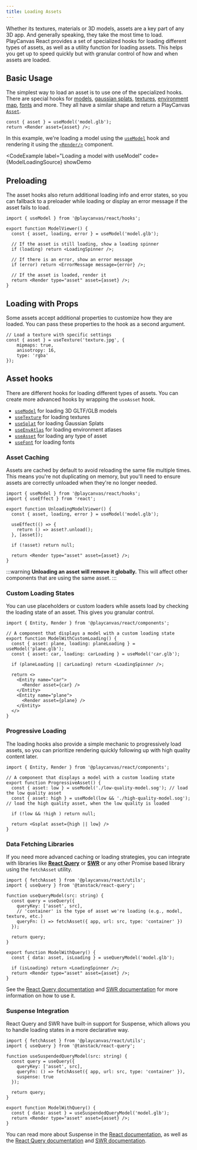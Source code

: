 ```yaml
---
title: Loading Assets
---
```



Whether its textures, materials or 3D models, assets are a key part of any 3D app. And generally speaking, they take the most time to load. PlayCanvas React provides a set of specialized hooks for loading different types of assets, as well as a utility function for loading assets. This helps you get up to speed quickly but with granular control of how and when assets are loaded.

## Basic Usage

The simplest way to load an asset is to use one of the specialized hooks. There are special hooks for [models](../../api/hooks/use-asset#usemodel), [gaussian splats](../../api/hooks/use-asset#usesplat), [textures](../../api/hooks/use-asset#usetexture), [environment map](../../api/hooks/use-asset#useenvatlas), [fonts](../../api/hooks/use-asset#usefont) and more. They all have a similar shape and return a PlayCanvas [`Asset`](https://api.playcanvas.com/engine/classes/Asset.html).

```tsx
const { asset } = useModel('model.glb');
return <Render asset={asset} />;
```

In this example, we're loading a model using the [`useModel`](../../api/hooks/use-asset#usemodel) hook and rendering it using the [`<Render/>`](../../api/render) component.

<CodeExample
  label="Loading a model with useModel"
  code={ModelLoadingSource}
  showDemo
>
  <Application>
    <Staging
      useLight={true}
      useShadow={true}
      useGrid={true}
      camera={[2, 1, 2]}
      useControls={true}
      exposure={3}
    >
      <ModelLoading />
    </Staging>
  </Application>
</CodeExample>

## Preloading

The asset hooks also return additional loading info and error states, so you can fallback to a preloader while loading or display an error message if the asset fails to load.

```tsx title="model-viewer.tsx"
import { useModel } from '@playcanvas/react/hooks';

export function ModelViewer() {
  const { asset, loading, error } = useModel('model.glb');

  // If the asset is still loading, show a loading spinner
  if (loading) return <LoadingSpinner />;

  // If there is an error, show an error message
  if (error) return <ErrorMessage message={error} />;

  // If the asset is loaded, render it
  return <Render type="asset" asset={asset} />;
}
```

## Loading with Props

Some assets accept additional properties to customize how they are loaded. You can pass these properties to the hook as a second argument.

```tsx
// Load a texture with specific settings
const { asset } = useTexture('texture.jpg', {
    mipmaps: true,
    anisotropy: 16,
    type: 'rgba'
});
```

## Asset hooks

There are different hooks for loading different types of assets. You can create more advanced hooks by wrapping the `useAsset` hook.

- [`useModel`](../../api/hooks/use-asset#usemodel) for loading 3D GLTF/GLB models
- [`useTexture`](../../api/hooks/use-asset#usetexture) for loading textures
- [`useSplat`](../../api/hooks/use-asset#usesplat) for loading Gaussian Splats
- [`useEnvAtlas`](../../api/hooks/use-asset#useenvatlas) for loading environment atlases
- [`useAsset`](../../api/hooks/use-asset#useasset) for loading any type of asset
- [`useFont`](../../api/hooks/use-asset#usefont) for loading fonts

### Asset Caching

Assets are cached by default to avoid reloading the same file multiple times. This means you're not duplicating on memory, but you'll need to ensure assets are correctly unloaded when they're no longer needed.

```tsx title="unloading-model-viewer.tsx"
import { useModel } from '@playcanvas/react/hooks';
import { useEffect } from 'react';

export function UnloadingModelViewer() {
  const { asset, loading, error } = useModel('model.glb');

  useEffect(() => {
    return () => asset?.unload();
  }, [asset]);

  if (!asset) return null;

  return <Render type="asset" asset={asset} />;
}
```

:::warning
**Unloading an asset will remove it globally.** This will affect other components that are using the same asset.
:::

### Custom Loading States

You can use placeholders or custom loaders while assets load by checking the loading state of an asset. This gives you granular control.

```tsx title="loading-spinner.tsx"
import { Entity, Render } from '@playcanvas/react/components';

// A component that displays a model with a custom loading state
export function ModelWithCustomLoading() {
  const { asset: plane, loading: planeLoading } = useModel('plane.glb');
  const { asset: car, loading: carLoading } = useModel('car.glb');
    
  if (planeLoading || carLoading) return <LoadingSpinner />;

  return <>
    <Entity name="car">
      <Render asset={car} />
    </Entity>
    <Entity name="plane">
      <Render asset={plane} />
    </Entity>
  </>
}
```

### Progressive Loading

The loading hooks also provide a simple mechanic to progressively load assets, so you can prioritize rendering quickly following up with high quality content later.

```tsx title="progressive-loading.tsx"
import { Entity, Render } from '@playcanvas/react/components';

// A component that displays a model with a custom loading state
export function ProgressiveAsset() {
  const { asset: low } = useModel('./low-quality-model.sog'); // load the low quality asset
  const { asset: high } = useModel(low && './high-quality-model.sog'); // load the high quality asset, when the low quality is loaded
  
  if (!low && !high ) return null;

  return <Gsplat asset={high || low} />
}
```

### Data Fetching Libraries

If you need more advanced caching or loading strategies, you can integrate with libraries like **[React Query](https://tanstack.com/query/latest)** or **[SWR](https://swr.vercel.app/)** or any other Promise based library using the `fetchAsset` utility.

```tsx title="model-with-query.tsx"
import { fetchAsset } from '@playcanvas/react/utils';
import { useQuery } from '@tanstack/react-query';

function useQueryModel(src: string) {
  const query = useQuery({
    queryKey: ['asset', src],
    // 'container' is the type of asset we're loading (e.g., model, texture, etc.)
    queryFn: () => fetchAsset({ app, url: src, type: 'container' })
  });

  return query;
}

export function ModelWithQuery() {
  const { data: asset, isLoading } = useQueryModel('model.glb');

  if (isLoading) return <LoadingSpinner />;
  return <Render type="asset" asset={asset} />;
}
```

See the [React Query documentation](https://tanstack.com/query/latest) and [SWR documentation](https://swr.vercel.app/) for more information on how to use it.

### Suspense Integration

React Query and SWR have built-in support for Suspense, which allows you to handle loading states in a more declarative way.

```tsx
import { fetchAsset } from '@playcanvas/react/utils';
import { useQuery } from '@tanstack/react-query';

function useSuspendedQueryModel(src: string) {
  const query = useQuery({
    queryKey: ['asset', src],
    queryFn: () => fetchAsset({ app, url: src, type: 'container' }),
    suspense: true
  });

  return query;
}

export function ModelWithQuery() {
  const { data: asset } = useSuspendedQueryModel('model.glb');
  return <Render type="asset" asset={asset} />;
}
```

You can read more about Suspense in the [React documentation](https://react.dev/reference/react/Suspense), as well as the [React Query documentation](https://tanstack.com/query/v4/docs/framework/react/guides/suspense) and [SWR documentation](https://swr.vercel.app/docs/suspense).
